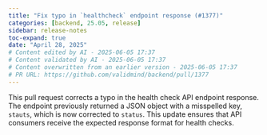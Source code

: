 ```yaml
---
title: "Fix typo in `healthcheck` endpoint response (#1377)"
categories: [backend, 25.05, release]
sidebar: release-notes
toc-expand: true
date: "April 28, 2025"
# Content edited by AI - 2025-06-05 17:37
# Content validated by AI - 2025-06-05 17:37
# Content overwritten from an earlier version - 2025-06-05 17:37
# PR URL: https://github.com/validmind/backend/pull/1377
---
```


This pull request corrects a typo in the health check API endpoint response. The endpoint previously returned a JSON object with a misspelled key, `stauts`, which is now corrected to `status`. This update ensures that API consumers receive the expected response format for health checks.